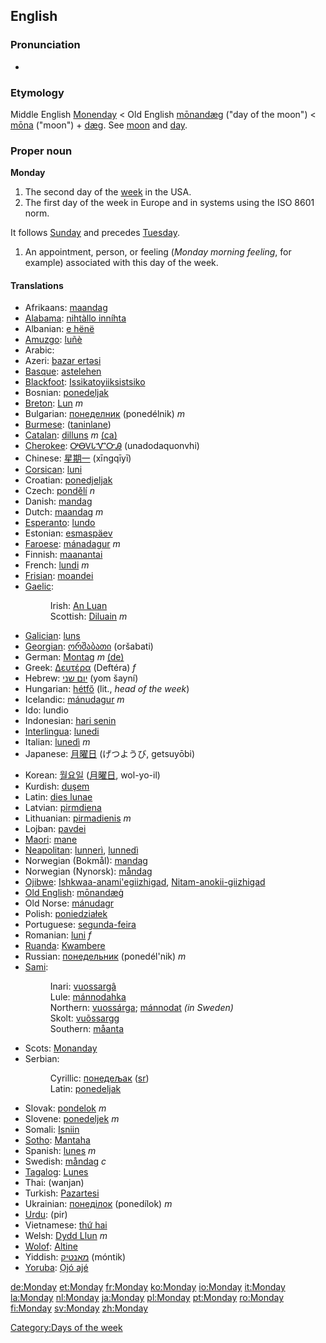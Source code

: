 ==English==

===Pronunciation===
*{{IPA|/ˈmʌndeɪ/, /ˈmʌndiː/}}

===Etymology===
Middle English [[Monenday]] < Old English [[monandæg|mōnandæg]] ("day of the moon") < [[mona#Old English|mōna]] ("moon") + [[dæg]]. See [[moon]] and [[day]].

===Proper noun===
'''Monday'''

#The second day of the [[week]] in the USA.
#The first day of the week in Europe and in systems using the ISO 8601 norm.
It follows [[Sunday]] and precedes [[Tuesday]].
#An appointment, person, or feeling (''Monday morning feeling'', for example) associated with this day of the week.

====Translations====
{{top}}
*Afrikaans: [[maandag]]
*[[Alabama]]: [[nihtàllo inníhta]]
*Albanian: [[e hënë]]
*[[Amuzgo]]: [[luñè]]
*Arabic: {{ARchar|[[الإثنين]]}} {{IPAchar|(al-’iθnéːn)}}
*Azeri: [[bazar ertəsi]]
*[[Basque]]: [[astelehen]]
*[[Blackfoot]]: [[Issikatoyiiksistsiko]]
*Bosnian: [[ponedeljak]] {{m}}
*[[Breton]]: [[Lun]] ''m''
*Bulgarian: [[понеделник]] (ponedélnik) ''m''
*[[Burmese]]: ([[taninlane]])
*[[Catalan]]: [[dilluns]] ''m'' [[:ca:dilluns|(ca)]] 
*[[Cherokee]]: [[ᎤᎾᏙᏓᏉᏅᎯ]] (unadodaquonvhi)
*Chinese: [[星期一]] (xīngqīyī)
*[[Corsican]]: [[luni]]
*Croatian: [[ponedjeljak]] {{m}}
*Czech: [[pondělí]] ''n''
*Danish: [[mandag]]
*Dutch: [[maandag]] ''m''
*[[Esperanto]]: [[lundo]]
*Estonian: [[esmaspäev]]
*[[Faroese]]: [[mánadagur]] ''m''
*Finnish: [[maanantai]]
*French: [[lundi]] ''m''
*[[Frisian]]: [[moandei]]
*[[Gaelic]]:
*:Irish: [[An Luan]]
*:Scottish: [[Diluain]] ''m''
*[[Galician]]: [[luns]]
*[[Georgian]]: [[ორშაბათი]] (oršabati)
*German: [[Montag]] ''m'' [[:de:Montag|(de)]] 
*Greek: [[Δευτέρα]] (Deftéra) ''f''
*Hebrew: [[יום שני]] (yom šayní)
*Hungarian: [[hétfő]] (lit., ''head of the week'')
*Icelandic: [[mánudagur]] ''m''
*Ido: lundio
*Indonesian: [[hari senin]]
*[[Interlingua]]: [[lunedi]]
*Italian: [[lunedì]] ''m''
*Japanese: [[月曜日]] (げつようび, getsuyōbi)
{{mid}}
*Korean: [[월요일]] ([[月曜日]], wol-yo-il)
*Kurdish: [[duşem]]
*Latin: [[dies lunae]]
*Latvian: [[pirmdiena]]
*Lithuanian: [[pirmadienis]] ''m''
*Lojban: [[pavdei]]
*[[Maori]]: [[mane]]
*[[Neapolitan]]: [[lunnerì]], [[lunnedì]]
*Norwegian (Bokmål): [[mandag]]
*Norwegian (Nynorsk): [[måndag]]
*[[Ojibwe]]: [[Ishkwaa-anami'egiizhigad]], [[Nitam-anokii-giizhigad]]
*[[Old English]]: [[monandæg|mōnandæġ]]
*Old Norse: [[mánudagr]]
*Polish: [[poniedziałek]]
*Portuguese: [[segunda-feira]]
*Romanian: [[luni]] ''f''
*[[Ruanda]]: [[Kwambere]]
*Russian: [[понедельник]] (ponedél'nik) ''m''
*[[Sami]]:
*:Inari: [[vuossargâ]]
*:Lule: [[mánnodahka]]
*:Northern: [[vuossárga]]; [[mánnodat]] ''(in Sweden)''
*:Skolt: [[vuõssargg]]
*:Southern: [[måanta]]
*Scots: [[Monanday]]
*Serbian:
*:Cyrillic: [[понедељак]] ([[:sr:понедељак|sr]]) {{m}}
*:Latin: [[ponedeljak#Serbian|ponedeljak]] {{m}}
*Slovak: [[pondelok]] ''m''
*Slovene: [[ponedeljek]] ''m''
*Somali: [[Isniin]]
*[[Sotho]]: [[Mantaha]]
*Spanish: [[lunes]] ''m''
*Swedish: [[måndag]] ''c''
*[[Tagalog]]: [[Lunes]]
*Thai: {{THchar|[[วันจันทร์]]}} (wanjan)
*Turkish: [[Pazartesi]]
*Ukrainian: [[понеділок]] (ponedílok) ''m''
*[[Urdu]]: {{FAchar|[[پیر]]}} (pir)
*Vietnamese: [[thứ hai]]
*Welsh: [[Dydd Llun]] ''m''
*[[Wolof]]: [[Altine]]
*Yiddish: [[מאָנטיק]] (móntik)
*[[Yoruba]]: [[Ọjó ajé]]
{{bottom}}

[[Category:Days of the week]]

[[de:Monday]]
[[et:Monday]]
[[fr:Monday]]
[[ko:Monday]]
[[io:Monday]]
[[it:Monday]]
[[la:Monday]]
[[nl:Monday]]
[[ja:Monday]]
[[pl:Monday]]
[[pt:Monday]]
[[ro:Monday]]
[[fi:Monday]]
[[sv:Monday]]
[[zh:Monday]]